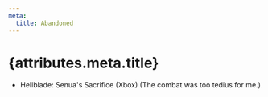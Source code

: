 ```yaml
---
meta:
  title: Abandoned
---
```


# {attributes.meta.title}

- Hellblade: Senua's Sacrifice (Xbox) (The combat was too tedius for me.)
